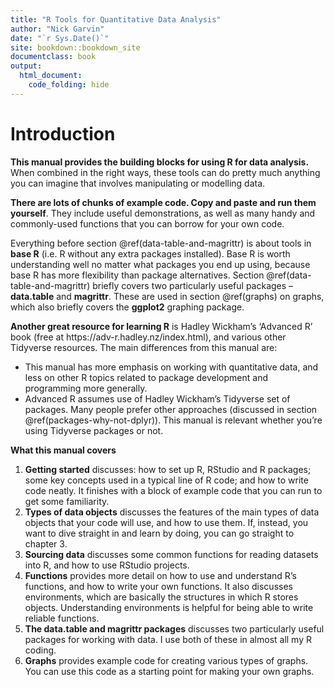 --- 
title: "R Tools for Quantitative Data Analysis"
author: "Nick Garvin"
date: "`r Sys.Date()`"
site: bookdown::bookdown_site
documentclass: book
output:
  html_document:
    code_folding: hide
---


<!-- Bookdown manual here: https://bookdown.org/yihui/bookdown/publishing.html-->

# Introduction {-}

<!-- To do: -->

<!-- Try to design an exercise that covers all of these topics one by one and does something actually realistic, like formatting and plotting superannuation data or something* -->

<!-- Generally this could be made more engaging by asking the reader to use the tools for something interesting in each step. -->


**This manual provides the building blocks for using R for data analysis.** When combined in the right ways, these tools can do pretty much anything you can imagine that involves manipulating or modelling data. 

**There are lots of chunks of example code. Copy and paste and run them yourself**. They include useful demonstrations, as well as many handy and commonly-used functions that you can borrow for your own code. 

Everything before section \@ref(data-table-and-magrittr) is about tools in **base R** (i.e. R without any extra packages installed). Base R is worth understanding well no matter what packages you end up using, because base R has more flexibility than package alternatives. Section \@ref(data-table-and-magrittr) briefly covers two particularly useful packages -- **data.table** and **magrittr**. These are used in section \@ref(graphs) on graphs, which also briefly covers the **ggplot2** graphing package. 

**Another great resource for learning R** is Hadley Wickham's 'Advanced R' book (free at https://adv-r.hadley.nz/index.html), and various other Tidyverse resources. The main differences from this manual are:

* This manual has more emphasis on working with quantitative data, and less on other R topics related to package development and programming more generally. 
* Advanced R assumes use of Hadley Wickham's Tidyverse set of packages. Many people prefer other approaches (discussed in section \@ref(packages-why-not-dplyr)). This manual is relevant whether you're using Tidyverse packages or not.

**What this manual covers** 

1. **Getting started** discusses: how to set up R, RStudio and R packages; some key concepts used in a typical line of R code; and how to write code neatly. It finishes with a block of example code that you can run to get some familiarity.
2. **Types of data objects** discusses the features of the main types of data objects that your code will use, and how to use them. If, instead, you want to dive straight in and learn by doing, you can go straight to chapter 3.
3. **Sourcing data** discusses some common functions for reading datasets into R, and how to use RStudio projects.
4. **Functions** provides more detail on how to use and understand R's functions, and how to write your own functions. It also discusses environments, which are basically the structures in which R stores objects. Understanding environments is helpful for being able to write reliable functions.  
5. **The data.table and magrittr packages** discusses two particularly useful packages for working with data. I use both of these in almost all my R coding.
6. **Graphs** provides example code for creating various types of graphs. You can use this code as a starting point for making your own graphs.



